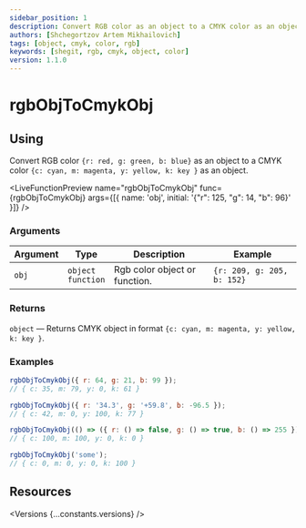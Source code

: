 ```yaml
---
sidebar_position: 1
description: Convert RGB color as an object to a CMYK color as an object
authors: [Shchegortzov Artem Mikhailovich]
tags: [object, cmyk, color, rgb]
keywords: [shegit, rgb, cmyk, object, color]
version: 1.1.0
---
```




# rgbObjToCmykObj

## Using

Convert RGB color `{r: red, g: green, b: blue}` as an object
to a CMYK color `{c: cyan, m: magenta, y: yellow, k: key }` as an object.

<LiveFunctionPreview
  name="rgbObjToCmykObj"
  func={rgbObjToCmykObj}
  args={[{ name: 'obj', initial: '{"r": 125, "g": 14, "b": 96}' }]}
/>

### Arguments

| Argument | Type                       | Description                   | Example                    |
| -------- | -------------------------- | ----------------------------- | -------------------------- |
| `obj`    | `object` <br /> `function` | Rgb color object or function. | `{r: 209, g: 205, b: 152}` |

### Returns

`object` — Returns CMYK object in format `{c: cyan, m: magenta, y: yellow, k: key }`.

### Examples

```js
rgbObjToCmykObj({ r: 64, g: 21, b: 99 });
// { c: 35, m: 79, y: 0, k: 61 }

rgbObjToCmykObj({ r: '34.3', g: '+59.8', b: -96.5 });
// { c: 42, m: 0, y: 100, k: 77 }

rgbObjToCmykObj(() => ({ r: () => false, g: () => true, b: () => 255 }));
// { c: 100, m: 100, y: 0, k: 0 }

rgbObjToCmykObj('some');
// { c: 0, m: 0, y: 0, k: 100 }
```

## Resources

<Versions {...constants.versions} />

<div style={{ display: 'flex', gap: 20 }}>
  <GitHubResourceButton linkPath={constants.resourceLinkPath} />
  <CodeSandboxResourceButton link={constants.codeSandboxLink} />
</div>
